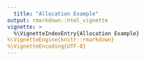 ```yaml
---
  title: "Allocation Example"
output: rmarkdown::html_vignette
vignette: >
  %\VignetteIndexEntry{Allocation Example}
%\VignetteEngine{knitr::rmarkdown}
%\VignetteEncoding{UTF-8}
---
```

